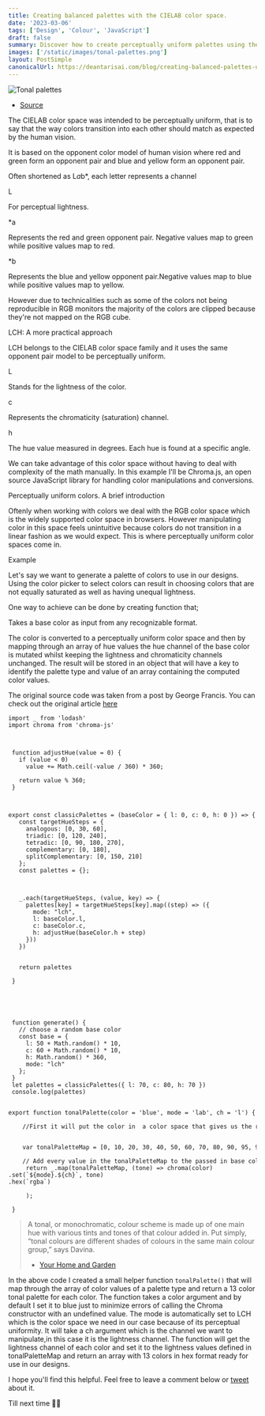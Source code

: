 ```yaml
---
title: Creating balanced palettes with the CIELAB color space.
date: '2023-03-06'
tags: ['Design', 'Colour', 'JavaScript']
draft: false
summary: Discover how to create perceptually uniform palettes using the LCH color space.
images: ['/static/images/tonal-palettes.png']
layout: PostSimple
canonicalUrl: https://deantarisai.com/blog/creating-balanced-palettes-using-cielab
---
```


![Tonal palettes](/static/images/tonal-palettes.png)

- [Source](https://www.flerlargetwins.com/2021/06/datafam-colors-color-palette.html?m=1)

The CIELAB color space was intended to be perceptually uniform, that is to say that the way colors transition into each other should match as expected by the human vision.

It is based on the opponent color model of human vision where red and green form an opponent pair and blue and yellow form an opponent pair.

Often shortened as L*a*b\*, each letter represents a channel

L

For perceptual lightness.

\*a

Represents the red and green opponent pair. Negative values map to green while positive values map to red.

\*b

Represents the blue and yellow opponent pair.Negative values map to blue while positive values map to yellow.

However due to technicalities such as some of the colors not being reproducible in RGB monitors the majority of the colors are clipped because they're not mapped on the RGB cube.

LCH: A more practical approach

LCH belongs to the CIELAB color space family and it uses the same opponent pair model to be perceptually uniform.

L

Stands for the lightness of the color.

c

Represents the chromaticity (saturation) channel.

h

The hue value measured in degrees. Each hue is found at a specific angle.

We can take advantage of this color space without having to deal with complexity of the math manually. In this example I'll be Chroma.js, an open source JavaScript library for handling color manipulations and conversions.

Perceptually uniform colors. A brief introduction

Oftenly when working with colors we deal with the RGB color space which is the widely supported color space in browsers. However manipulating color in this space feels unintuitive because colors do not transition in a linear fashion as we would expect. This is where perceptually uniform color spaces come in.

Example

Let's say we want to generate a palette of colors to use in our designs. Using the color picker to select colors can result in choosing colors that are not equally saturated as well as having unequal lightness.

One way to achieve can be done by creating function that;

Takes a base color as input from any recognizable format.

The color is converted to a perceptually uniform color space and then by mapping through an array of hue values the hue channel of the base color is mutated whilst keeping the lightness and chromaticity channels unchanged. The result will be stored in an object that will have a key to identify the palette type and value of an array containing the computed color values.

The original source code was taken from a post by George Francis. You can check out the original article [here](https://tympanus.net/codrops/2021/12/07/coloring-with-code-a-programmatic-approach-to-design/)

```
import _ from 'lodash'
import chroma from 'chroma-js'



 function adjustHue(value = 0) {
   if (value < 0)
     value += Math.ceil(-value / 360) * 360;

   return value % 360;
 }


 export const classicPalettes = (baseColor = { l: 0, c: 0, h: 0 }) => {
   const targetHueSteps = {
     analogous: [0, 30, 60],
     triadic: [0, 120, 240],
     tetradic: [0, 90, 180, 270],
     complementary: [0, 180],
     splitComplementary: [0, 150, 210]
   };
   const palettes = {};


   
   _.each(targetHueSteps, (value, key) => {
     palettes[key] = targetHueSteps[key].map((step) => ({
       mode: "lch",
       l: baseColor.l,
       c: baseColor.c,
       h: adjustHue(baseColor.h + step)
     }))
   })


   return palettes

 }





 function generate() {
   // choose a random base color
   const base = {
     l: 50 + Math.random() * 10,
     c: 60 + Math.random() * 10,
     h: Math.random() * 360,
     mode: "lch"
   };
 }
 let palettes = classicPalettes({ l: 70, c: 80, h: 70 })
 console.log(palettes)


export function tonalPalette(color = 'blue', mode = 'lab', ch = 'l') {
     //First it will put the color in  a color space that gives us the required result

     var tonalPaletteMap = [0, 10, 20, 30, 40, 50, 60, 70, 80, 90, 95, 99, 100];
     // Add every value in the tonalPaletteMap to the passed in base color
     return _.map(tonalPaletteMap, (tone) => chroma(color)
.set(`${mode}.${ch}`, tone)
.hex(`rgba`)

     );

 }
```

> A tonal, or monochromatic, colour scheme is made up of one main hue with various tints and tones of that colour added in.
> Put simply, “tonal colours are different shades of colours in the same main colour group,” says Davina.
>
> - [Your Home and Garden](https://www.yourhomeandgarden.co.nz/inspiration/tonal-decorating-is-the-key-to-a-relaxing-interior)

In the above code I created a small helper function `tonalPalette()` that will map through the array of color values of a palette type and return a 13 color tonal palette for each color. The function takes a color argument and by default I set it to blue just to minimize errors of calling the Chroma constructor with an undefined value. The mode is automatically set to LCH which is the color space we need in our case because of its perceptual uniformity. It will take a ch argument which is the channel we want to manipulate,in this case it is the lightness channel. The function will get the lightness channel of each color and set it to the lightness values defined in tonalPaletteMap and return an array with 13 colors in hex format ready for use in our designs.

I hope you'll find this helpful. Feel free to leave a comment below or [tweet](https://twitter.com/deantarisai) about it.

Till next time 👋🏾


